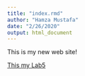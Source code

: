 ```yaml
---
title: "index.rmd"
author: "Hamza Mustafa"
date: "2/26/2020"
output: html_document
---
```


This is my new web site!

 [This my Lab5](Lab_5_.html)